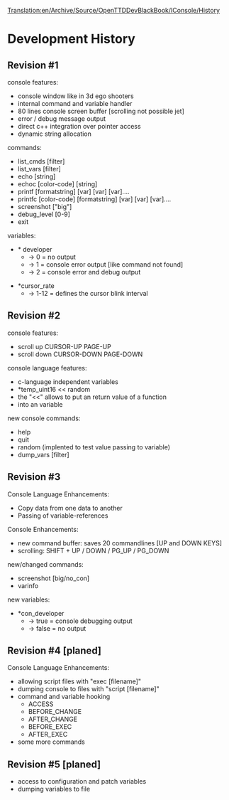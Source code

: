 [[Translation:en/Archive/Source/OpenTTDDevBlackBook/IConsole/History]]
=Development History=
==Revision #1==
console features:
* console window like in 3d ego shooters
* internal command and variable handler
* 80 lines console screen buffer [scrolling not possible jet]
* error / debug message output
* direct c++ integration over pointer access
* dynamic string allocation

commands:
* list_cmds [filter]
* list_vars [filter]
* echo [string]
* echoc [color-code] [string]
* printf [formatstring] [var] [var] [var]....
* printfc [color-code] [formatstring] [var] [var] [var]....
* screenshot ["big"]
* debug_level [0-9]
* exit

variables:
* * developer
** -> 0 = no output
** -> 1 = console error output [like command not found]
** -> 2 = console error and debug output

* *cursor_rate
** -> 1-12 = defines the cursor blink interval

==Revision #2==
console features:
* scroll up CURSOR-UP PAGE-UP
* scroll down CURSOR-DOWN PAGE-DOWN

console language features:
* c-language independent variables
* *temp_uint16 << random
* the "<<" allows to put an return value of a function
* into an variable

new console commands:
* help
* quit
* random (implented to test value passing to variable)
* dump_vars [filter]

==Revision #3==
Console Language Enhancements:
* Copy data from one data to another
* Passing of variable-references

Console Enhancements:
* new command buffer: saves 20 commandlines [UP and DOWN KEYS]
* scrolling: SHIFT + UP / DOWN / PG_UP / PG_DOWN

new/changed commands:
* screenshot [big/no_con]
* varinfo

new variables:
* *con_developer
** -> true = console debugging output
** -> false = no output

==Revision #4 [planed]==
Console Language Enhancements:
* allowing script files with "exec [filename]"
* dumping console to files with "script [filename]"
* command and variable hooking
** ACCESS
** BEFORE_CHANGE
** AFTER_CHANGE
** BEFORE_EXEC
** AFTER_EXEC
* some more commands

==Revision #5 [planed]==
* access to configuration and patch variables
* dumping variables to file